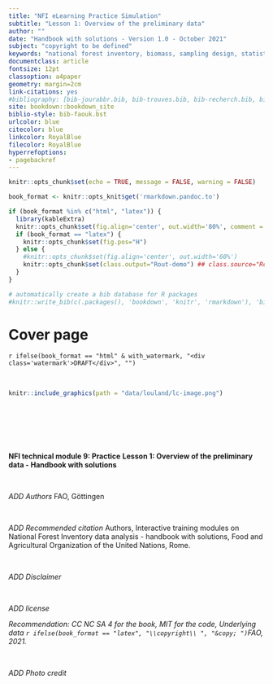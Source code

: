 ```yaml
---
title: "NFI eLearning Practice Simulation"
subtitle: "Lesson 1: Overview of the preliminary data"
author: ""
date: "Handbook with solutions - Version 1.0 - October 2021"
subject: "copyright to be defined"
keywords: "national forest inventory, biomass, sampling design, statistical sampling, allometric equations, wood density, data analysis"
documentclass: article
fontsize: 12pt
classoption: a4paper
geometry: margin=2cm
link-citations: yes
#bibliography: [bib-jourabbr.bib, bib-trouves.bib, bib-recherch.bib, bib-rstudio.bib, bib-packages.bib]
site: bookdown::bookdown_site
biblio-style: bib-faouk.bst
urlcolor: blue
citecolor: blue
linkcolor: RoyalBlue
filecolor: RoyalBlue
hyperrefoptions: 
- pagebackref
---
```


```r

knitr::opts_chunk$set(echo = TRUE, message = FALSE, warning = FALSE)

book_format <- knitr::opts_knit$get('rmarkdown.pandoc.to')

if (book_format %in% c("html", "latex")) {
  library(kableExtra)
  knitr::opts_chunk$set(fig.align='center', out.width='80%', comment = "")
  if (book_format == "latex") {
    knitr::opts_chunk$set(fig.pos="H")
  } else {
    #knitr::opts_chunk$set(fig.align='center', out.width='60%')
    knitr::opts_chunk$set(class.output="Rout-demo") ## class.source="Rchunk"
  }
}

# automatically create a bib database for R packages
#knitr::write_bib(c(.packages(), 'bookdown', 'knitr', 'rmarkdown'), 'bib-packages.bib')


```


<!-- ADD COVER PAGE TO HTML OUTPUT -->
<!-- `r if (book_format == "html") ' -->
# Cover page {-}
<!-- '` -->



`r ifelse(book_format == "html" & with_watermark, "<div class='watermark'>DRAFT</div>", "")`

\  

```r

knitr::include_graphics(path = "data/louland/lc-image.png")

```

\  

\  

\  

\newpage


**NFI technical module 9: Practice**
**Lesson 1: Overview of the preliminary data - Handbook with solutions**

\  

*ADD Authors*
 FAO, Göttingen

\  

*ADD Recommended citation*
Authors, Interactive training modules on National Forest Inventory data analysis - handbook with solutions, Food and Agricultural Organization of the United Nations, Rome.

\  

*ADD Disclaimer*

\ 

*ADD license*

*Recommendation: CC NC SA 4 for the book, MIT for the code, Underlying data `r ifelse(book_format == "latex", "\\copyright\\ ", "&copy; ")`FAO, 2021.*

\ 

*ADD Photo credit*




\newpage


\tableofcontents

\listoffigures

\listoftables


